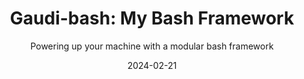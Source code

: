 ---
type: 'Post'
title: 'Gaudi-bash: My Bash Framework'
tags: ['bash', 'dotfiles']
summary: 'Gaudi-bash is a collection of bash scripts that I use to power up my machine. It is a modular framework that allows you to add new scripts and features easily.'
subtitle: 'Powering up your machine with a modular bash framework'
featured: false
date: '2024-02-21'
category: 'engineering'
draft: true
---